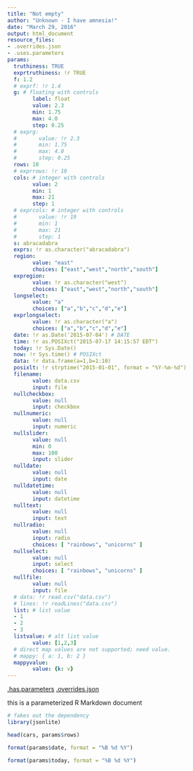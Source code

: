 ```yaml
---
title: "Not empty"
author: "Unknown - I have amnesia!"
date: "March 29, 2016"
output: html_document
resource_files:
- .overrides.json
- .uses.parameters
params:
  truthiness: TRUE
  exprtruthiness: !r TRUE
  f: 1.2
  # exprf: !r 1.4
  g: # floating with controls
        label: float
        value: 2.3
        min: 1.75
        max: 4.0
        step: 0.25
  # exprg:
  #       value: !r 2.3
  #       min: 1.75
  #       max: 4.0
  #       step: 0.25
  rows: 10
  # exprrows: !r 10
  cols: # integer with controls
        value: 2
        min: 1
        max: 21
        step: 1
  # exprcols: # integer with controls
  #       value: !r 19
  #       min: 1
  #       max: 21
  #       step: 1
  s: abracadabra
  exprs: !r as.character("abracadabra")
  region:
        value: "east"
        choices: ["east","west","north","south"]
  expregion:
        value: !r as.character("west")
        choices: ["east","west","north","south"]
  longselect:
        value: "a"
        choices: ["a","b","c","d","e"]
  exprlongselect:
        value: !r as.character("a")
        choices: ["a","b","c","d","e"]
  date: !r as.Date('2015-07-04') # DATE
  time: !r as.POSIXct("2015-07-17 14:15:57 EDT")
  today: !r Sys.Date()
  now: !r Sys.time() # POSIXct
  data: !r data.frame(a=1,b=1:10)
  posixlt: !r strptime("2015-01-01", format = "%Y-%m-%d")
  filename:
        value: data.csv
        input: file
  nullcheckbox:
        value: null
        input: checkbox
  nullnumeric:
        value: null
        input: numeric
  nullslider:
        value: null
        min: 0
        max: 100
        input: slider
  nulldate:
        value: null
        input: date
  nulldatetime:
        value: null
        input: datetime
  nulltext:
        value: null
        input: text
  nullradio:
        value: null
        input: radio
        choices: [ "rainbows", "unicorns" ]
  nullselect:
        value: null
        input: select
        choices: [ "rainbows", "unicorns" ]
  nullfile:
        value: null
        input: file
  # data: !r read.csv("data.csv")
  # lines: !r readLines("data.csv")
  list: # list value
  - 1
  - 2
  - 3
  listvalue: # alt list value
        value: [1,2,3]
  # direct map values are not supported; need value.
  # mappy: { a: 1, b: 2 }
  mappyvalue:
        value: {k: v}
---
```



[.has.parameters](.has.parameters)
[.overrides.json](.overrides.json)

this is a parameterized R Markdown document

```r
# fakes out the dependency
library(jsonlite)
```

```r
head(cars, params$rows)
```

```r
format(params$date, format = "%B %d %Y")
```

```r
format(params$today, format = "%B %d %Y")
```
